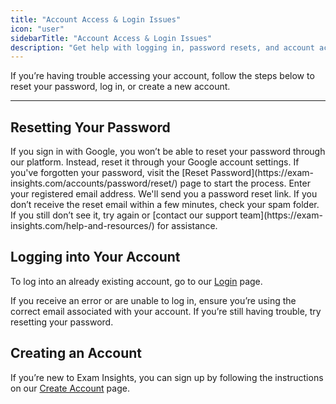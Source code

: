 ```yaml
---
title: "Account Access & Login Issues"
icon: "user"
sidebarTitle: "Account Access & Login Issues"
description: "Get help with logging in, password resets, and account access."
---
```


If you’re having trouble accessing your account, follow the steps below to reset your password, log in, or create a new account.

***

## Resetting Your Password

<Warning>
  If you sign in with Google, you won’t be able to reset your password through our platform. Instead, reset it through your Google account settings.
</Warning>

<Steps>
  <Step title="Visit our Reset Password Page">
    If you've forgotten your password, visit the [Reset Password](https://exam-insights.com/accounts/password/reset/) page to start the process.
  </Step>

  <Step title="Enter your Details">
    Enter your registered email address. We'll send you a password reset link.
  </Step>

  <Step title="Didn’t Receive the Email?">
    If you don’t receive the reset email within a few minutes, check your spam folder. If you still don’t see it, try again or [contact our support team](https://exam-insights.com/help-and-resources/) for assistance.
  </Step>
</Steps>

## Logging into Your Account

To log into an already existing account, go to our [Login](https://exam-insights.com/accounts/login/) page.

If you receive an error or are unable to log in, ensure you’re using the correct email associated with your account. If you’re still having trouble, try resetting your password.

## Creating an Account

If you’re new to Exam Insights, you can sign up by following the instructions on our [Create Account](/getting_started/create_account) page.